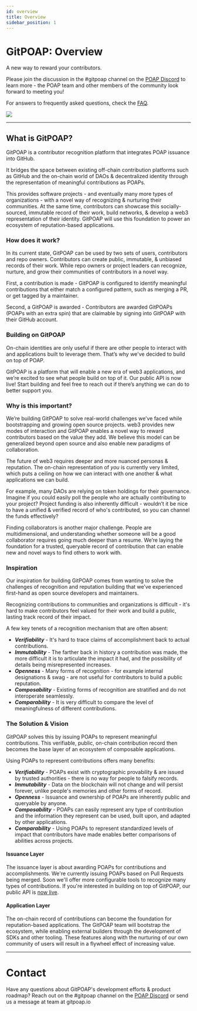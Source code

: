 ```yaml
---
id: overview
title: Overview
sidebar_position: 1
---
```



# GitPOAP: Overview

A new way to reward your contributors.

Please join the discussion in the #gitpoap channel on the [POAP Discord](https://discord.com/invite/fcxW4yR) to learn more - the POAP team and other members of the community look forward to meeting you!

For answers to frequently asked questions, check the [FAQ](./faq.mdx).

<ImageContainer>
  <img
    src={require('@site/static/img/gitpoap_visuals/gitpoaps.png').default}
    style={{
      width: '550px',
      maxWidth: '100%',
      textAlign: 'center',
    }}
  />
</ImageContainer>

---

## What is GitPOAP?

GitPOAP is a contributor recognition platform that integrates POAP issuance into GitHub.

It bridges the space between existing off-chain contribution platforms such as GitHub and the on-chain world of DAOs & decentralized identity through the representation of meaningful contributions as POAPs.

This provides software projects - and eventually many more types of organizations - with a novel way of recognizing & nurturing their communities. At the same time, contributors can showcase this socially-sourced, immutable record of their work, build networks, & develop a web3 representation of their identity. GitPOAP will use this foundation to power an ecosystem of reputation-based applications.

### How does it work?

In its current state, GitPOAP can be used by two sets of users, contributors and repo owners. Contributors can create public, immutable, & unbiased records of their work. While repo owners or project leaders can recognize, nurture, and grow their communities of contributors in a novel way.

First, a contribution is made - GitPOAP is configured to identify meaningful contributions that either match a configured pattern, such as merging a PR, or get tagged by a maintainer.

Second, a GitPOAP is awarded - Contributors are awarded GitPOAPs (POAPs with an extra spin) that are claimable by signing into GitPOAP with their GitHub account.

<HowSvg />

### Building on GitPOAP

On-chain identities are only useful if there are other people to interact with and applications built to leverage them. That’s why we've decided to build on top of POAP.

GitPOAP is a platform that will enable a new era of web3 applications, and we’re excited to see what people build on top of it. Our public API is now live! Start building and feel free to reach out if there’s anything we can do to better support you.

### Why is this important?

We’re building GitPOAP to solve real-world challenges we’ve faced while bootstrapping and growing open source projects.  web3 provides new modes of interaction and GitPOAP enables a novel way to reward contributors based on the value they add.  We believe this model can be generalized beyond open source and also enable new paradigms of collaboration.

The future of web3 requires deeper and more nuanced personas & reputation.  The on-chain representation of *you* is currently very limited, which puts a ceiling on how we can interact with one another & what applications we can build. 

For example, many DAOs are relying on token holdings for their governance.  Imagine if you could easily poll the people who are actually contributing to your project?  Project funding is also inherently difficult - wouldn’t it be nice to have a unified & verified record of who's contributed, so you can channel the funds effectively?

Finding collaborators is another major challenge. People are multidimensional, and understanding whether someone will be a good collaborator requires going much deeper than a resume.  We’re laying the foundation for a trusted, queryable record of contribution that can enable new and novel ways to find others to work with.

### Inspiration

Our inspiration for building GitPOAP comes from wanting to solve the challenges of recognition and reputation building that we’ve experienced first-hand as open source developers and maintainers.

Recognizing contributions to communities and organizations is difficult - it's hard to make contributors feel valued for their work and build a public, lasting track record of their impact.

A few key tenets of a recognition mechanism that are often absent:

- **_Verifiability_** - It's hard to trace claims of accomplishment back to actual contributions.
- **_Immutability_** - The farther back in history a contribution was made, the more difficult it is to articulate the impact it had, and the possibility of details being misrepresented increases.
- **_Openness_** - Many forms of recognition - for example internal designations & swag - are not useful for contributors to build a public reputation.
- **_Composability_** - Existing forms of recognition are stratified and do not interoperate seamlessly.
- **_Comparability_** - It is very difficult to compare the level of meaningfulness of different contributions.

### The Solution & Vision

GitPOAP solves this by issuing POAPs to represent meaningful contributions. This verifiable, public, on-chain contribution record then becomes the base layer of an ecosystem of composable applications.

Using POAPs to represent contributions offers many benefits:

- **_Verifiability_** - POAPs exist with cryptographic provability & are issued by trusted authorities - there is no way for people to falsify records.
- **_Immutability_** - Data on the blockchain will not change and will persist forever, unlike people's memories and other forms of record.
- **_Openness_** - Issuance and ownership of POAPs are inherently public and queryable by anyone.
- **_Composability_** - POAPs can easily represent any type of contribution and the information they represent can be used, built upon, and adapted by other applications.
- **_Comparability_** - Using POAPs to represent standardized levels of impact that contributors have made enables better comparisons of abilities across projects.

#### Issuance Layer

The issuance layer is about awarding POAPs for contributions and accomplishments. We're currently issuing POAPs based on Pull Requests being merged.  Soon we'll offer more configurable tools to recognize many types of contributions.  If you're interested in building on top of GitPOAP, our public API is [now live](https://docs.gitpoap.io/api).

#### Application Layer

The on-chain record of contributions can become the foundation for reputation-based applications. The GitPOAP team will bootstrap the ecosystem, while enabling external builders through the development of SDKs and other tooling. These features along with the nurturing of our own community of users will result in a flywheel effect of increasing value.

---

# Contact

Have any questions about GitPOAP's development efforts & product roadmap? Reach out on the #gitpoap channel on the [POAP Discord](https://discord.com/invite/fcxW4yR) or send us a message at team at gitpoap.io
